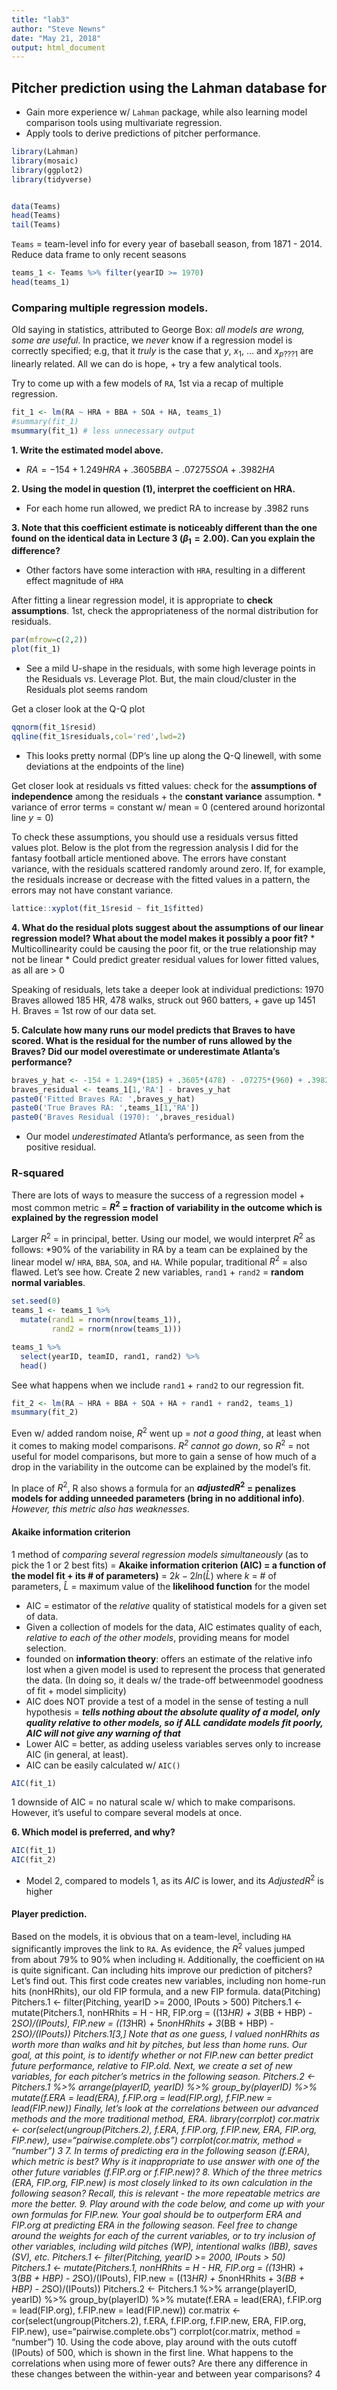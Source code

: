 ```yaml
---
title: "lab3"
author: "Steve Newns"
date: "May 21, 2018"
output: html_document
---
```

## Pitcher prediction using the Lahman database for

* Gain more experience w/ `Lahman` package, while also learning model comparison tools using multivariate regression. 
* Apply tools to derive predictions of pitcher performance.

```r
library(Lahman)
library(mosaic)
library(ggplot2)
library(tidyverse)


data(Teams)
head(Teams)
tail(Teams)
```
`Teams` = team-level info for every year of baseball season, from 1871 - 2014. Reduce data frame to only recent seasons
```R
teams_1 <- Teams %>% filter(yearID >= 1970)
head(teams_1)
```

### Comparing multiple regression models.

Old saying in statistics, attributed to George Box: *all models are wrong, some are useful*. In practice, we *never* know if a regression model is correctly specified; e.g, that it *truly* is the case that $y$, $x_1$, ... and $x_{p???1}$ are linearly related. All we can do is hope, + try a few analytical tools.

Try to come up with a few models of `RA`, 1st via a recap of multiple regression.
```R
fit_1 <- lm(RA ~ HRA + BBA + SOA + HA, teams_1)
#summary(fit_1)
msummary(fit_1) # less unnecessary output
```

**1. Write the estimated model above.**
  
  * $RA = -154 + 1.249HRA + .3605BBA - .07275SOA + .3982HA$

**2. Using the model in question (1), interpret the coefficient on HRA.**
  
  * For each home run allowed, we predict RA to increase by .3982 runs
  
**3. Note that this coefficient estimate is noticeably different than the one found on the identical data in Lecture 3 ($\beta_1 = 2.00$). Can you explain the difference?**

  * Other factors have some interaction with `HRA`, resulting in a different effect magnitude of `HRA`
  
After fitting a linear regression model, it is appropriate to **check assumptions**. 1st, check the appropriateness of the normal distribution for residuals.
```R
par(mfrow=c(2,2))
plot(fit_1)
```

  * See a mild U-shape in the residuals, with some high leverage points in the Residuals vs. Leverage Plot. But, the main cloud/cluster in the Residuals plot seems random

Get a closer look at the Q-Q plot
```r
qqnorm(fit_1$resid)
qqline(fit_1$residuals,col='red',lwd=2)
```

  * This looks pretty normal (DP's line up along the Q-Q linewell, with some deviations at the endpoints of the line)

Get closer look at residuals vs fitted values: check for the **assumptions of independence** among the residuals + the **constant variance** assumption.
  *  variance of error terms = constant w/ mean = 0 (centered around horizontal line $y=0$)

To check these assumptions, you should use a residuals versus fitted values plot. Below is the plot from the regression analysis I did for the fantasy football article mentioned above. The errors have constant variance, with the residuals scattered randomly around zero. If, for example, the residuals increase or decrease with the fitted values in a pattern, the errors may not have constant variance.
```r
lattice::xyplot(fit_1$resid ~ fit_1$fitted)
```

**4. What do the residual plots suggest about the assumptions of our linear regression model? What about the model makes it possibly a poor fit?**
  * Multicollinearity could be causing the poor fit, or the true relationship may not be linear
  * Could predict greater residual values for lower fitted values, as all are > 0

Speaking of residuals, lets take a deeper look at individual predictions: 1970 Braves allowed 185 HR, 478 walks, struck out 960 batters, + gave up 1451 H. Braves = 1st row of our data set.

**5. Calculate how many runs our model predicts that Braves to have scored. What is the residual for the number of runs allowed by the Braves? Did our model overestimate or underestimate Atlanta's performance?**
```r
braves_y_hat <- -154 + 1.249*(185) + .3605*(478) - .07275*(960) + .3982*(1451)
braves_residual <- teams_1[1,'RA'] - braves_y_hat
paste0('Fitted Braves RA: ',braves_y_hat)
paste0('True Braves RA: ',teams_1[1,'RA'])
paste0('Braves Residual (1970): ',braves_residual)
```

  * Our model *underestimated* Atlanta's performance, as seen from the positive residual.

### R-squared
There are lots of ways to measure the success of a regression model + most common metric = **$R^2$ = fraction of variability in the outcome which is explained by the regression model**

Larger $R^2$ = in principal, better. Using our model, we would interpret $R^2$ as follows: *90% of the variability in RA by a team can be explained by the linear model w/ `HRA`, `BBA`, `SOA`, and `HA`. While popular, traditional $R^2$ = also flawed. Let's see how. 
Create 2 new variables, `rand1` + `rand2` = **random normal variables**.
```r
set.seed(0)
teams_1 <- teams_1 %>%
  mutate(rand1 = rnorm(nrow(teams_1)),
         rand2 = rnorm(nrow(teams_1)))

teams_1 %>%
  select(yearID, teamID, rand1, rand2) %>%
  head()
```

See what happens when we include `rand1` + `rand2` to our regression fit.
```r
fit_2 <- lm(RA ~ HRA + BBA + SOA + HA + rand1 + rand2, teams_1)
msummary(fit_2)
```

Even w/ added random noise, $R^2$ went up = *not a good thing*, at least when it comes to making model comparisons. *$R^2$ cannot go down*, so $R^2$ = not useful for model comparisons, but more to gain a sense of how much of a drop in the variability in the outcome can be explained by the model's fit.

In place of $R^2$, R also shows a formula for an **$adjusted R^2$ =  penalizes models for adding unneeded parameters (bring in no additional info)**. *However, this metric also has weaknesses*.

#### Akaike information criterion

1 method of *comparing several regression models simultaneously* (as to pick the 1 or 2 best fits) = **Akaike information criterion (AIC) = a function of the model fit + its # of parameters)** = $2k - 2ln(\hat{L})$ where $k$ = # of parameters, $\hat{L}$ = maximum value of the **likelihood function** for the model

* AIC = estimator of the *relative* quality of statistical models for a given set of data. 
* Given a collection of models for the data, AIC estimates quality of each, *relative to each of the other models*, providing means for model selection.
* founded on **information theory**: offers an estimate of the relative info lost when a given model is used to represent the process that generated the data. (In doing so, it deals w/ the trade-off betweenmodel goodness of fit + model simplicity)
* AIC does NOT provide a test of a model in the sense of testing a null hypothesis = ***tells nothing about the absolute quality of a model, only quality relative to other models, so if ALL candidate models fit poorly, AIC will not give any warning of that***
* Lower AIC = better, as adding useless variables serves only to increase AIC (in general, at least).
* AIC can be easily calculated w/ `AIC()`
```r
AIC(fit_1)
```

1 downside of AIC = no natural scale w/ which to make comparisons. However, it's useful to compare several models at once.

**6. Which model is preferred, and why?**
```r
AIC(fit_1)
AIC(fit_2)
```

* Model 2, compared to models 1, as its $AIC$ is lower, and its $Adjusted R^2$ is higher

#### Player prediction.

Based on the models, it is obvious that on a team-level, including `HA` significantly improves the link to `RA`. As evidence, the $R^2$ values jumped from about 79% to 90% when including `H`. Additionally, the coefficient on `HA` is quite significant.
Can including hits improve our prediction of pitchers? Let's find out.
This first code creates new variables, including non home-run hits (nonHRhits), our old FIP formula, and a
new FIP formula.
data(Pitching)
Pitchers.1 <- filter(Pitching, yearID >= 2000, IPouts > 500)
Pitchers.1 <- mutate(Pitchers.1,
nonHRhits = H - HR,
FIP.org = ((13*HR) + 3*(BB + HBP) - 2*SO)/(IPouts),
FIP.new = ((13*HR) + 5*nonHRhits + 3*(BB + HBP) - 2*SO)/(IPouts))
Pitchers.1[3,]
Note that as one guess, I valued nonHRhits as worth more than walks and hit by pitches, but less than home
runs. Our goal, at this point, is to identify whether or not FIP.new can better predict future performance,
relative to FIP.old.
Next, we create a set of new variables, for each pitcher's metrics in the following season.
Pitchers.2 <- Pitchers.1 %>%
arrange(playerID, yearID) %>%
group_by(playerID) %>%
mutate(f.ERA = lead(ERA), f.FIP.org = lead(FIP.org), f.FIP.new = lead(FIP.new))
Finally, let's look at the correlations between our advanced methods and the more traditional method, ERA.
library(corrplot)
cor.matrix <- cor(select(ungroup(Pitchers.2),
f.ERA, f.FIP.org, f.FIP.new, ERA, FIP.org, FIP.new),
use="pairwise.complete.obs")
corrplot(cor.matrix, method = "number")
3
7. In terms of predicting era in the following season (f.ERA), which metric is best? Why is it inappropriate
to use answer with one of the other future variables (f.FIP.org or f.FIP.new)?
8. Which of the three metrics (ERA, FIP.org, FIP.new) is most closely linked to its own calculation in the
following season? Recall, this is relevant - the more repeatable metrics are more the better.
9. Play around with the code below, and come up with your own formulas for FIP.new. Your goal should
be to outperform ERA and FIP.org at predicting ERA in the following season. Feel free to change
around the weights for each of the current variables, or to try inclusion of other variables, including
wild pitches (WP), intentional walks (IBB), saves (SV), etc.
Pitchers.1 <- filter(Pitching, yearID >= 2000, IPouts > 50)
Pitchers.1 <- mutate(Pitchers.1,
nonHRhits = H - HR,
FIP.org = ((13*HR) + 3*(BB + HBP) - 2*SO)/(IPouts),
FIP.new = ((13*HR) + 5*nonHRhits + 3*(BB + HBP) - 2*SO)/(IPouts))
Pitchers.2 <- Pitchers.1 %>%
arrange(playerID, yearID) %>%
group_by(playerID) %>%
mutate(f.ERA = lead(ERA), f.FIP.org = lead(FIP.org), f.FIP.new = lead(FIP.new))
cor.matrix <- cor(select(ungroup(Pitchers.2),
f.ERA, f.FIP.org, f.FIP.new, ERA, FIP.org, FIP.new),
use="pairwise.complete.obs")
corrplot(cor.matrix, method = "number")
10. Using the code above, play around with the outs cutoff (IPouts) of 500, which is shown in the first line.
What happens to the correlations when using more of fewer outs? Are there any difference in these
changes between the within-year and between year comparisons?
4